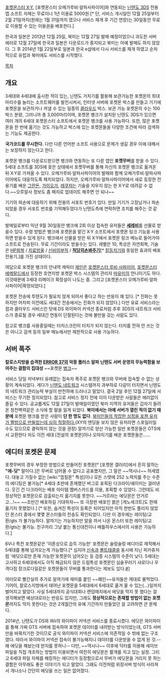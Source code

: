 [[포켓몬스터 X·Y]], [포켓몬스터 오메가루비·알파사파이어]와 연동되는 [[닌텐도 3DS]] 전용 앱.소프트 자체는 무료이나 1년 이용료 5000원.[* 단, 서비스 개시일인 12월 25일부터 2월 21일까지(원래는 1월 31일까지 였으나 서비스 재개 후 기간 연장)는 30일동안 무료로 이용할 수 있는 이용권을 배포한다.]

한국과 일본은 2013년 12월 25일, 북미는 12월 27일 발매 예정이었으나 과도한 서버 에러로 12월 27일에 한국과 일본은 다운로드가 중지되고 북미는 아예 발매도 하지 않았다. 그 후 2014년 1월 22일부로 일본과 한국 e샵에서 다시 서비스를 재개 하였고 순차적으로 유럽과 북미에도 서비스를 시작했다.

[[목차]]

== 개요 ==
3세대와 4세대에 출시한 적이 있는, 닌텐도 거치기를 활용해 보관가능한 포켓몬의 최대 마리수를 늘리는 소프트웨어를 발전시켜서, 인터넷 서버에 포켓몬 박스를 만들고 거기에 포켓몬을 보관하거나 꺼낼 수 있는 일종의 [[클라우드]] 박스. 보관 가능 포켓몬의 수는 100박스 분량, 그러니까 총 3,000마리이며, 포켓몬 뱅크가 설치된 닌텐도 3DS가 있으면 여러 개의 6세대 포켓몬스터 소프트에서 포켓몬 뱅크를 사용 가능하다. 또한, 많은 포켓몬을 한 번에 옮기는 것도 가능하고 박스에 있는 포켓몬들을 다양한 조건에 따라 검색하는 기능도 제공한다. 

'''국가코드를 무시한다.''' 다만 다른 언어판 소프트 사용으로 문제가 생길 경우 이에 대해서는 보장하지 않는다고 한다.

포켓몬 뱅크를 다운로드받으면 뱅크와 연동하는 또 다른 앱인 '''포켓무버'''를 받을 수 있다. 5세대 소프트를 3DS에 꽂은 상태에서 포켓무버를 통해 자신의 포켓몬 뱅크로 옮겨온 뒤 X·Y로 가져올 수 있다. 오메가루비·알파사파이어의 발매와 함께 오메가루비·알파사파이어에도 대응하도록 패치되었다. 하지만, 오메가루비·알파사파이어에서 새로 등장한 전용기를 배운 [[그란돈]], [[가이오가]], [[레쿠쟈]]는 기술을 지우지 않는 한 X·Y로 데려갈 수 없다.~~오루알사 정보도 좀 패치로 업데이트 해주면 안 되나~~

기기의 파손에 대응하기 위해 전용의 서포트 번호가 있다. 만일 기기가 고장났거나 파손되었을 경우 서포트 번호를 기억해두었다가 닌텐도측에 연락하면 조치를 해주는 것 같다.

발매일로부터 익년 9월 30일동안 뱅크에 2회 이상 접속한 유저들은 '''[[세레비]]'''를 선물로 받을수 있다. 수령 방법은 뱅크에 포켓몬을 맡긴 X·Y 소프트에서 포켓몬 링크 기능을 사용하면 받을수 있게 된다. 뱅크에서 선물을 받은 뒤 X·Y에서 포켓몬 링크 메뉴로 들어가야 소프트로 전송된다. 무료 기간이라도 받을수는 있다. 레벨은 10, 특성은 자연회복, 기술은 [[HP회복]] / [[치료방울]] / [[신비의부적]] / '''[[적당히손봐주기]]'''[* [[칼등치기]]와 동일한 효과의 배포전용기.]를 가진 상태이다.

여담으로 포켓몬 뱅크의 안내역 캐릭터 [[재인]]은 [[포켓몬스터 루비·사파이어]], [[포켓몬스터 에메랄드]]에서 등장한 호연지방 포켓몬 박스 시스템의 관리자 [[마유미]]의 언니이기도 하다. 이것때문에 3세대 리메이크 확정설이 나도는 중. 그리고 [포켓몬스터 오메가루비·알파사파이어|확정되었다.]

포켓몬 전송에 투텐도가 필요치 않게 되어서 좋다고 하는 반응이 꽤 있다. [* 진화는 못 하지만 어차피 이전에도 세대간 전송에서는 진화가 되지 않았다.] 다만 유료 서비스라는 점과 클라우드 서비스인 탓에 DS 와이파이 커넥션 종료처럼 추후 3DS의 네트워크 서비스가 종료될 경우 세대간 연동이 단절된다는 것에 불만을 갖는 사람도 있다.

참고로 뱅크를 사용중일때는 터치스크린이 터치가 되지 않는다. 터치를 전혀 안 쓰는 것은 아니고 검색 등의 일부 메뉴에서만 제한적으로 사용 가능하다.

== 서버 폭주 ==
'''칼로스지방을 습격한 [[디아블로 3/사건사고#s-2|ERROR 37]]의 악몽 플러스 알파'''
'''닌텐도 서버 운영의 무능력함을 보여주는 결함의 집대성'''
~~포켓몬 [[병크]]~~

서비스 당일 저녁부터 유례없는 접속자 폭주로 포켓몬 뱅크와 무버에 접속할 수 없는 상황이 계속되었다. 게다가 [[닌텐도 네트워크]] 시스템까지 과부하로 다같이 터지면서 닌텐도의 네트워크 관리능력 부실이 만천하에 드러나고 말았다. 결국 2일 후인 12월 27일에 서비스는 무기한 정지되었다. 참고로 서비스 정지 전에 이미 다운받은 사람들은 에러없이 즐길 수 있다. 공교롭게도 12월 27일이 발매일이였던 북미 지역의 유저들은 갑자기 들려온 청천벽력같은 소식에 할 말을 잃게 되었다. '''북미에서는 아예 서버가 열린 적이 없기 때문에''' 포켓몬 뱅크를 받은 사람이 '''단 한 명도 없다'''. [http://blog.naver.com/dukincn/140204259488 북미인들의 착잡한 심정을 포챈 유저가 짤방으로 만들었는데 심히 적절하다.](XY의 엔딩을 보지 않은 유저라면 스포일러일 수도 있으므로 클릭하지 않는 것을 권장) 알까기로 양산 가능한 일반 포켓몬들은 GTS에서 교환한다 처도 이전 세대 [전설의 포켓몬]이나 오야지기를 배운 포켓몬들은...... 

== 에디터 포켓몬 문제 ==
포켓무버의 경우 부정한 방법으로 만들어진 포켓몬[* [포켓몬 갤러리]에서 흔히 말하는 '''"에-딧"''' 말이다.]은 무버로 넘어올 수 없다고 공표했지만, 그 말은 ~~역시나~~ 허세였다. 대놓고 가질수 없는 [wiki:"껍질몬" 특성]이나 모든 스탯에 252 노력치를 주는 수준의 에디팅은 불가능[* 4세대 초판에 존재했던 버그로 포획된 다크라이/쉐이미는 걸러낸다. 웃긴 건 다크라이는 배포 아이템 멤버스카드를 이용, 포획할 수 있었다. 그런데도 비정상적인 포켓몬으로 검출되는지 옮기지를 못한다. ~~거르라는 에딧몬은 안거르고...!~~ ~~조만간 배포하길 기대하자~~ 또 극장판 배포인 붉은 [게노세크트]도 한때 옮기지 못했었다.] [* 또한, 숨겨진 특성이 등록은 되어있지만 아직 한번도 풀리지 않았던 몬스터 중에서 몇몇 몬스터들의 전송도 확인되었다. 다만 이 경우에는 레이팅/교환/gts 가 불가능하다. 알까기는 가능하지만 알을 까서 나온 몬스터 또한 레이팅/교환/gts는 불가능. 친구끼리 그냥 붙는 통신대전이나 배틀하우스에서의 사용은 가능하다.]

6V나 특전 포켓몬같은 '이론상으로 습득 가능한' 포켓몬은 술렁술렁 에디터로 제작해서 5세대를 통해 넘겨오는게 가능했다.[* 심지어 [[신속]]과 [[볼트태클]]을 동시에 지닌 피카츄처럼 '에딧으로만 존재 가능한'포켓몬이 넘어오는 등 검증 시스템의 수준이 낮다. 5세대는 고사하고 6세대에서도 아직 해금되지 않은 드림특성 포켓몬인 심술꾸러기 샤로다나 우격다짐 장크로다일같은 포켓몬들이 무버를 통과한다는 제보도 있다.[http://m.dcinside.com/view.php?id=nintendo&no=1903325&page=1&serVal=%EC%9E%A5%ED%81%AC&s_type=subject_m&b_type=&ser_pos= #]]  

여러모로 빨간실의 추가로 알까기에 재미를 붙인 ~~폐인~~유저들은 제대로 물먹었다. 기어이, 칼로스지방에서 태어난 포켓몬을 5세대에서 6세대로 옮겨 올 수 있는(…)일까지 벌어지고 말았다. 사실 5세대까지 공식대회나 랜덤매치에서 에딧을 막지 못 했다는 걸 생각해보면 예상대로라는 반응도 있지만, 그래도 '''정상적으로는 존재할 방법이 없는 포켓몬'''까지도 막지 못한다는 것은 2개월간의 유예 기간까지 만들었던 걸 고려하면 큰 문제다.

2014년, 닌텐도가 DS와 Wii의 와이파이 커넥션 서비스를 종료시켰다. 에딧은 와이파이를 통해 가짜 GTS 서버에 접속하여 포켓몬 데이터를 내려받는 방식이었는데, GTS 서버만을 바꿔치기한 것이므로 공식 와이파이 커넥션 서비스에 의존적일 수 밖에 없는 구조였다. 따라서 와이파이 커넥션 접속이 불가능해지니 데이터를 다운받을 수 없게 된 것.--왜 에딧을 해놨는데 받지를 못하니-- 다만, ~~역시나~~ 이후에 닥터를 이용해 세이브파일을 직접 개조하는 방법이 이용되면서 여전히 에딧몬은 활개를 치고 있는 실정. 그리고 6세대 파일 자체를 해킹하는 에디터가 등장함으로서 무버가 에딧몬을 거리지 못 하는 결함은 아무래도 좋은 이야기가 되고 말았다. 그래도 이전처럼 위장서버 방식이 사라져서 개나소나 간단히 에딧을 쓰는 일은 없어졌다.
